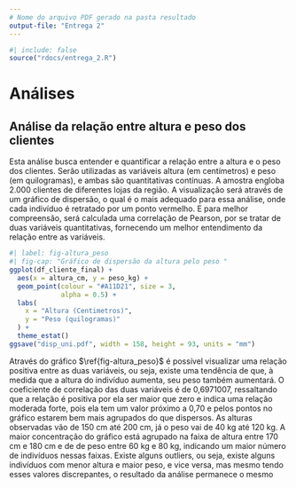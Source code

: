 ```yaml
---
# Nome do arquivo PDF gerado na pasta resultado
output-file: "Entrega 2"
---
```


```r
#| include: false
source("rdocs/entrega_2.R")
```


# Análises

## Análise da relação entre altura e peso dos clientes


Esta análise busca entender e quantificar a relação entre a altura e o peso dos clientes. Serão utilizadas as variáveis altura (em centímetros) e peso (em quilogramas), e ambas são quantitativas contínuas. A amostra engloba 2.000 clientes de diferentes lojas da região. A visualização será através de um gráfico de dispersão, o qual é o mais adequado para essa análise, onde cada indivíduo é retratado por um ponto vermelho. E para melhor compreensão, será calculada uma correlação de Pearson, por se tratar de duas variáveis quantitativas, fornecendo um melhor entendimento da relação entre as variáveis.


```r
#| label: fig-altura_peso
#| fig-cap: "Gráfico de dispersão da altura pelo peso "
ggplot(df_cliente_final) +
  aes(x = altura_cm, y = peso_kg) +
  geom_point(colour = "#A11D21", size = 3,
             alpha = 0.5) +
  labs(
    x = "Altura (Centimetros)",
    y = "Peso (quilogramas)"
  ) +
  theme_estat()
ggsave("disp_uni.pdf", width = 158, height = 93, units = "mm")


```


Através do gráfico $\ref{fig-altura_peso}$ é possível visualizar uma relação positiva entre as duas variáveis, ou seja, existe uma tendência de que, à medida que a altura do indivíduo aumenta, seu peso também aumentará. O coeficiente de correlação das duas variáveis é de 0,6971007, ressaltando que a relação é positiva por ela ser maior que zero e indica uma relação moderada forte, pois ela tem um valor próximo a 0,70 e pelos pontos no gráfico estarem bem mais agrupados do que dispersos. As alturas observadas vão de 150 cm até 200 cm, já o peso vai de 40 kg até 120 kg. A maior concentração do gráfico está agrupado na faixa de altura entre 170 cm e 180 cm e de de peso entre 60 kg e 80 kg, indicando um maior número de indivíduos nessas faixas. Existe alguns outliers, ou seja, existe alguns indivíduos com menor altura e maior peso, e vice versa, mas mesmo tendo esses valores discrepantes, o resultado da análise permanece o mesmo




